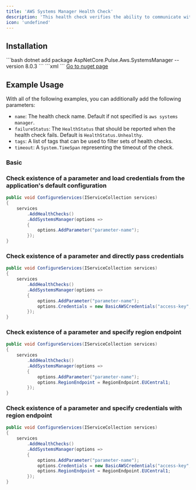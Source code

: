 ```yaml
---
title: 'AWS Systems Manager Health Check'
description: 'This health check verifies the ability to communicate with Amazon Systems Manager and the existence of some parameters on the Parameter Store. For more information about AWS Systems Mananger check the [AWS Systems Manager Site (Parameter Store)](https://aws.amazon.com/systems-manager/features/#Parameter_Store)'
icon: 'undefined'
---
```


## Installation

<Tabs>
  <Tab title=".NET CLI">
    ```bash
    dotnet add package AspNetCore.Pulse.Aws.SystemsManager --version 8.0.3
    ```
  </Tab>
  <Tab title="Package Reference">
    ```xml
    <PackageReference Include="AspNetCore.Pulse.Aws.SystemsManager" Version="8.0.3" />
    ```
  </Tab>
  <Tab title="Nuget">
    <a href="https://www.nuget.org/packages/AspNetCore.Pulse.Aws.SystemsManager/" target="_blank">Go to nuget page</a>
  </Tab>
</Tabs>


## Example Usage

With all of the following examples, you can additionally add the following parameters:

* `name`: The health check name. Default if not specified is `aws systems manager`.
* `failureStatus`: The `HealthStatus` that should be reported when the health check fails. Default is `HealthStatus.Unhealthy`.
* `tags`: A list of tags that can be used to filter sets of health checks.
* `timeout`: A `System.TimeSpan` representing the timeout of the check.

### Basic

### Check existence of a parameter and load credentials from the application's default configuration

```csharp
public void ConfigureServices(IServiceCollection services)
{
    services
        .AddHealthChecks()
        .AddSystemsManager(options =>
        {
            options.AddParameter("parameter-name");
        });
}
```

### Check existence of a parameter and directly pass credentials

```csharp
public void ConfigureServices(IServiceCollection services)
{
    services
        .AddHealthChecks()
        .AddSystemsManager(options =>
        {
            options.AddParameter("parameter-name");
            options.Credentials = new BasicAWSCredentials("access-key", "secret-key");
        });
}
```

### Check existence of a parameter and specify region endpoint

```csharp
public void ConfigureServices(IServiceCollection services)
{
    services
        .AddHealthChecks()
        .AddSystemsManager(options =>
        {
            options.AddParameter("parameter-name");
            options.RegionEndpoint = RegionEndpoint.EUCentral1;
        });
}
```

### Check existence of a parameter and specify credentials with region endpoint

```csharp
public void ConfigureServices(IServiceCollection services)
{
    services
        .AddHealthChecks()
        .AddSystemsManager(options =>
        {
            options.AddParameter("parameter-name");
            options.Credentials = new BasicAWSCredentials("access-key", "secret-key");
            options.RegionEndpoint = RegionEndpoint.EUCentral1;
        });
}
```

